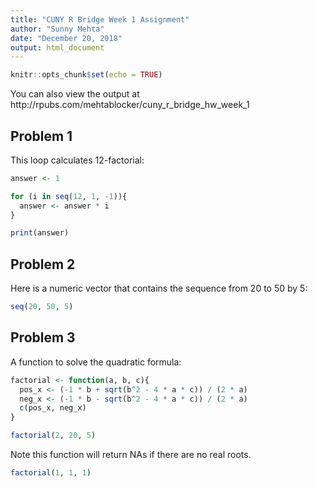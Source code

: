 ---
title: "CUNY R Bridge Week 1 Assignment"
author: "Sunny Mehta"
date: "December 20, 2018"
output: html_document
---

```{r setup, include=FALSE}
knitr::opts_chunk$set(echo = TRUE)
```

You can also view the output at http://rpubs.com/mehtablocker/cuny_r_bridge_hw_week_1

## Problem 1

This loop calculates 12-factorial:

```{r }
answer <- 1

for (i in seq(12, 1, -1)){
  answer <- answer * i
}

print(answer)
```

## Problem 2

Here is a numeric vector that contains the sequence from 20 to 50 by 5:

```{r }
seq(20, 50, 5)
```

## Problem 3

A function to solve the quadratic formula:

```{r }
factorial <- function(a, b, c){
  pos_x <- (-1 * b + sqrt(b^2 - 4 * a * c)) / (2 * a)
  neg_x <- (-1 * b - sqrt(b^2 - 4 * a * c)) / (2 * a)
  c(pos_x, neg_x)
}

factorial(2, 20, 5)
```

Note this function will return NAs if there are no real roots.

```{r }
factorial(1, 1, 1)
```
